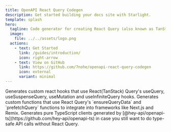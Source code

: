 ```yaml
---
title: OpenAPI React Query Codegen
description: Get started building your docs site with Starlight.
template: splash
hero:
  tagline: Code generator for creating React Query (also known as TanStack Query) hooks based on your OpenAPI schema.
  image:
    file: ../../assets/logo.png
  actions:
    - text: Get Started
      link: /guides/introduction/
      icon: right-arrow
    - text: View on GitHub
      link: https://github.com/7nohe/openapi-react-query-codegen
      icon: external
      variant: minimal
---
```




<CardGrid>
	<Card title="React Query" icon="seti:react">
		Generates custom react hooks that use React(TanStack) Query's useQuery, useSuspenseQuery, useMutation and useInfiniteQuery hooks.
	</Card>
	<Card title="Prefetching & Router Integration" icon="vercel">
		Generates custom functions that use React Query's `ensureQueryData` and `prefetchQuery` functions to integrate into frameworks like Next.js and Remix.
	</Card>
	<Card title="Pure TypeScript Clients" icon="seti:typescript">
		Generates pure TypeScript clients generated by [@hey-api/openapi-ts](https://github.com/hey-api/openapi-ts) in case you still want to do type-safe API calls without React Query.
	</Card>
</CardGrid>
